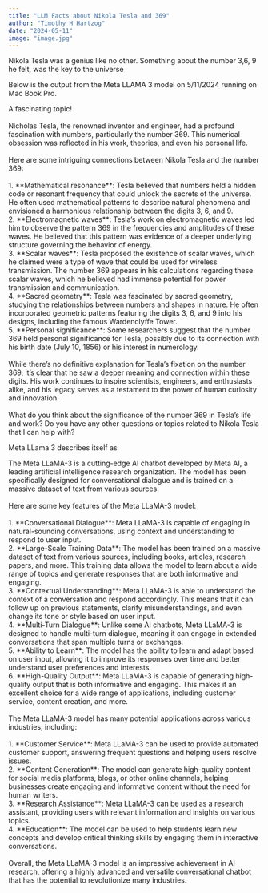 ```yaml
---
title: "LLM Facts about Nikola Tesla and 369"
author: "Timothy H Hartzog"
date: "2024-05-11"
image: "image.jpg"
---
```


Nikola Tesla was a genius like no other. Something about the number 3,6, 9 he felt, was the key to the universe

Below is the output from the Meta LLAMA 3 model on 5/11/2024 running on Mac Book Pro.

::: {#369}
A fascinating topic!\
\
Nicholas Tesla, the renowned inventor and engineer, had a profound fascination with numbers, particularly the number 369. This numerical obsession was reflected in his work, theories, and even his personal life.\
\
Here are some intriguing connections between Nikola Tesla and the number 369:\
\
1. \*\*Mathematical resonance\*\*: Tesla believed that numbers held a hidden code or resonant frequency that could unlock the secrets of the universe. He often used mathematical patterns to describe natural phenomena and envisioned a harmonious relationship between the digits 3, 6, and 9.\
2. \*\*Electromagnetic waves\*\*: Tesla's work on electromagnetic waves led him to observe the pattern 369 in the frequencies and amplitudes of these waves. He believed that this pattern was evidence of a deeper underlying structure governing the behavior of energy.\
3. \*\*Scalar waves\*\*: Tesla proposed the existence of scalar waves, which he claimed were a type of wave that could be used for wireless transmission. The number 369 appears in his calculations regarding these scalar waves, which he believed had immense potential for power transmission and communication.\
4. \*\*Sacred geometry\*\*: Tesla was fascinated by sacred geometry, studying the relationships between numbers and shapes in nature. He often incorporated geometric patterns featuring the digits 3, 6, and 9 into his designs, including the famous Wardenclyffe Tower.\
5. \*\*Personal significance\*\*: Some researchers suggest that the number 369 held personal significance for Tesla, possibly due to its connection with his birth date (July 10, 1856) or his interest in numerology.\
\
While there's no definitive explanation for Tesla's fixation on the number 369, it's clear that he saw a deeper meaning and connection within these digits. His work continues to inspire scientists, engineers, and enthusiasts alike, and his legacy serves as a testament to the power of human curiosity and innovation.\
\
What do you think about the significance of the number 369 in Tesla's life and work? Do you have any other questions or topics related to Nikola Tesla that I can help with?
:::

Meta LLama 3 describes itself as

::: {#meta-llama-3}
The Meta LLaMA-3 is a cutting-edge AI chatbot developed by Meta AI, a leading artificial intelligence research organization. The model has been specifically designed for conversational dialogue and is trained on a massive dataset of text from various sources.\
\
Here are some key features of the Meta LLaMA-3 model:\
\
1. \*\*Conversational Dialogue\*\*: Meta LLaMA-3 is capable of engaging in natural-sounding conversations, using context and understanding to respond to user input.\
2. \*\*Large-Scale Training Data\*\*: The model has been trained on a massive dataset of text from various sources, including books, articles, research papers, and more. This training data allows the model to learn about a wide range of topics and generate responses that are both informative and engaging.\
3. \*\*Contextual Understanding\*\*: Meta LLaMA-3 is able to understand the context of a conversation and respond accordingly. This means that it can follow up on previous statements, clarify misunderstandings, and even change its tone or style based on user input.\
4. \*\*Multi-Turn Dialogue\*\*: Unlike some AI chatbots, Meta LLaMA-3 is designed to handle multi-turn dialogue, meaning it can engage in extended conversations that span multiple turns or exchanges.\
5. \*\*Ability to Learn\*\*: The model has the ability to learn and adapt based on user input, allowing it to improve its responses over time and better understand user preferences and interests.\
6. \*\*High-Quality Output\*\*: Meta LLaMA-3 is capable of generating high-quality output that is both informative and engaging. This makes it an excellent choice for a wide range of applications, including customer service, content creation, and more.\
\
The Meta LLaMA-3 model has many potential applications across various industries, including:\
\
1. \*\*Customer Service\*\*: Meta LLaMA-3 can be used to provide automated customer support, answering frequent questions and helping users resolve issues.\
2. \*\*Content Generation\*\*: The model can generate high-quality content for social media platforms, blogs, or other online channels, helping businesses create engaging and informative content without the need for human writers.\
3. \*\*Research Assistance\*\*: Meta LLaMA-3 can be used as a research assistant, providing users with relevant information and insights on various topics.\
4. \*\*Education\*\*: The model can be used to help students learn new concepts and develop critical thinking skills by engaging them in interactive conversations.\
\
Overall, the Meta LLaMA-3 model is an impressive achievement in AI research, offering a highly advanced and versatile conversational chatbot that has the potential to revolutionize many industries.
:::
